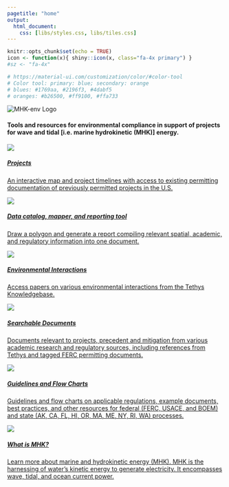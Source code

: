 ```yaml
---
pagetitle: "home"
output:
  html_document:
    css: [libs/styles.css, libs/tiles.css]
---
```


```r
knitr::opts_chunk$set(echo = TRUE)
icon <- function(x){ shiny::icon(x, class="fa-4x primary") }
#sz <- "fa-4x"

# https://material-ui.com/customization/color/#color-tool
# Color tool: primary: blue; secondary: orange
# blues: #1769aa, #2196f3, #4dabf5
# oranges: #b26500, #ff9100, #ffa733
```

<!--
#### Marine hydrokinetic (MHK) environmental compliance

Tools and resources for environmental compliance in support of projects for wave and tidal [i.e. marine hydrokinetic (MHK)] energy.
-->

<div id="marine-hydrokinetic-mhk-environmental-compliance" class="section level4">
    
<div class="title-block">
  
  <img class="logo" src="images\logo.png" alt="MHK-env Logo">
  <h4 style="display:inline-block; text-aling:center;">
  Tools and resources for environmental compliance in support of projects for
  wave and tidal [i.e.&nbsp;marine hydrokinetic (MHK)] energy.
  </h4>

</div>

<div style="clear:both;"></div>

<div class="tiles">
  
  <div>
  <a href="projects.html">
  <img src="images\icons\projects.png">
  <h5>
  Projects
  </h5>
  <p>
  An interactive map and project timelines with access to existing 
  permitting documentation of previously permitted projects in the U.S.
  </p>
  </a>
  </div>

  <div>
  <a href="tool.html">
  <img src="images\icons\catalog.png" />
  <h5>
  Data catalog, mapper, and reporting tool
  </h5>
  <p>
  Draw a polygon and generate a report compiling relevant spatial, 
  academic, and regulatory information into one document.
  </p>
  </a>
  </div>
  
  <div>
  <a href="env.html">
  <img src="images\icons\env.png" />
  <h5>
  Environmental Interactions
  </h5>
  <p>
  Access papers on various environmental interactions from the Tethys Knowledgebase.
  </p>
  </a>
  </div>
  
  <div>
  <a href="docs.html">
  <!-- <img src="images\icons\searchable.png" /> -->
  <img src="images\icons\guidelines.png" />
  <h5>
  Searchable Documents
  </h5>
  <p>
  Documents relevant to projects, precedent and mitigation from various
  academic research and regulatory sources, including references from
  Tethys and tagged FERC permitting documents.
  </p>
  </a>
  </div>
  
  <div>
  <a href="regs.html">
  <!-- <img src="images\icons\guidelines.png" /> -->
  <img src="images\icons\searchable.png" />
  <h5>
  Guidelines and Flow Charts
  </h5>
  <p>
  Guidelines and flow charts on applicable regulations, example documents,
  best practices, and other resources for federal (FERC, USACE, and BOEM)
  and state (AK, CA, FL, HI, OR, MA, ME, NY, RI, WA) processes.
  </p>
  </a>
  </div>
  
  <div>
  <a href="https://openei.org/wiki/PRIMRE/MRE_Basics" target="_blank">
  <img src="images\icons\question.png" />
  <h5>
  What is MHK?
  </h5>
  <p>
  Learn more about marine and hydrokinetic energy (MHK). 
  MHK is the harnessing of water's kinetic energy to generate electricity. 
  It encompasses wave, tidal, and ocean current power.
  </p>
  </a>
  </div>
  
</div>

<!--
TODO: think of scrolling sections with imagery and For more...

- https://www.integral-corp.com/

For more, see:

- [What is MHK? (OpenEI)](https://openei.org/wiki/MHK-env)
-->
